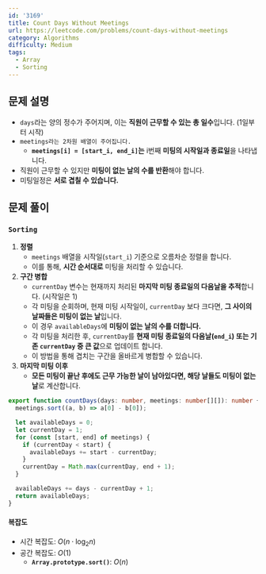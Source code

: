 ```yaml
---
id: '3169'
title: Count Days Without Meetings
url: https://leetcode.com/problems/count-days-without-meetings
category: Algorithms
difficulty: Medium
tags:
  - Array
  - Sorting
---
```


## 문제 설명

- `days`라는 양의 정수가 주어지며, 이는 **직원이 근무할 수 있는 총 일수**입니다. (1일부터 시작)
- `meetings라는 2차원 배열이 주어집니다.`
  - **`meetings[i] = [start_i, end_i]`는** i번째 **미팅의 시작일과 종료일**을 나타냅니다.
- 직원이 근무할 수 있지만 **미팅이 없는 날의 수를 반환**해야 합니다.
- 미팅일정은 **서로 겹칠 수 있습니다.**

## 문제 풀이

### `Sorting`

1. **정렬**
   - `meetings` 배열을 시작일(`start_i`) 기준으로 오름차순 정렬을 합니다.
   - 이를 통해, **시간 순서대로** 미팅을 처리할 수 있습니다.
2. **구간 병합**
   - `currentDay` 변수는 현재까지 처리된 **마지막 미팅 종료일의 다음날을 추적**합니다. (시작일은 1)
   - 각 미팅을 순회하며, 현재 미팅 시작일이, `currentDay` 보다 크다면, **그 사이의 날짜들은 미팅이 없는 날**입니다.
   - 이 경우 `availableDays`에 **미팅이 없는 날의 수를 더합니다.**
   - 각 미팅을 처리한 후, `currentDay`를 **현재 미팅 종료일의 다음날(`end_i`) 또는 기존 `currentDay` 중 큰 값**으로 업데이트 합니다.
   - 이 방법을 통해 겹치는 구간을 올바르게 병합할 수 있습니다.
3. **마지막 미팅 이후**
   - **모든 미팅이 끝난 후에도 근무 가능한 날이 남아있다면, 해당 날들도 미팅이 없는 날**로 계산합니다.

```typescript showLineNumbers
export function countDays(days: number, meetings: number[][]): number {
  meetings.sort((a, b) => a[0] - b[0]);

  let availableDays = 0;
  let currentDay = 1;
  for (const [start, end] of meetings) {
    if (currentDay < start) {
      availableDays += start - currentDay;
    }
    currentDay = Math.max(currentDay, end + 1);
  }

  availableDays += days - currentDay + 1;
  return availableDays;
}
```

#### 복잡도

- 시간 복잡도: $O(n \cdot \log_2{n})$
- 공간 복잡도: $O(1)$
  - **`Array.prototype.sort()`**: $O(n)$
